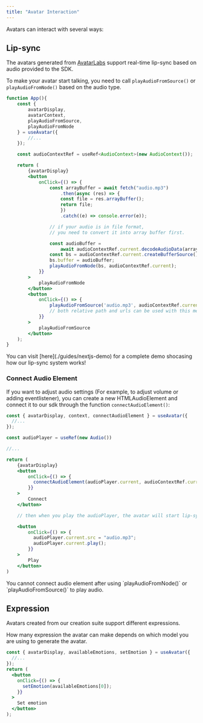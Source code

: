 ```yaml
---
title: "Avatar Interaction"
---
```


Avatars can interact with several ways:

## Lip-sync

The avatars generated from [AvatarLabs](https://labs.avatech.ai) support real-time lip-sync based on audio provided to the SDK.

To make your avatar start talking, you need to call `playAudioFromSource()` or `playAudioFromNode()` based on the audio type.

```jsx
function App(){
    const {
        avatarDisplay,
        avatarContext,
        playAudioFromSource,
        playAudioFromNode
    } = useAvatar({
        //...
    });

    const audioContextRef = useRef<AudioContext>(new AudioContext());

    return (
        {avatarDisplay}
        <button
            onClick={() => {
                const arrayBuffer = await fetch("audio.mp3")
                    .then(async (res) => {
                    const file = res.arrayBuffer();
                    return file;
                    })
                    .catch((e) => console.error(e));

                // if your audio is in file format,
                // you need to convert it into array buffer first.

                const audioBuffer =
                    await audioContextRef.current.decodeAudioData(arrayBuffer);
                const bs = audioContextRef.current.createBufferSource();
                bs.buffer = audioBuffer;
                playAudioFromNode(bs, audioContextRef.current);
            }}
        >
            playAudioFromNode
        </button>
        <button
            onClick={() => {
                playAudioFromSource('audio.mp3', audioContextRef.current);
                // both relative path and urls can be used with this method.
            }}
        >
            playAudioFromSource
        </button>
    );
}
```

<Info>
  You can visit [here](./guides/nextjs-demo) for a complete demo shocasing how
  our lip-sync system works!
</Info>

### Connect Audio Element

If you want to adjust audio settings (For example, to adjust volume or adding eventlistener),
you can create a new HTMLAudioElement and connect it to our sdk through the function `connectAudioElement()`:

```jsx
const { avatarDisplay, context, connectAudioElement } = useAvatar({
  //...
});

const audioPlayer = useRef(new Audio())

//...

return (
    {avatarDisplay}
    <button
        onClick={() => {
          connectAudioElement(audioPlayer.current, audioContextRef.current);
        }}
    >
        Connect
    </button>

    // then when you play the audioPlayer, the avatar will start lip-sync automatically.

    <button
        onClick={() => {
          audioPlayer.current.src = "audio.mp3";
          audioPlayer.current.play();
        }}
    >
        Play
    </button>
)
```

<Warning>
  You cannot connect audio element after using `playAudioFromNode()` or
  `playAudioFromSource()` to play audio.
</Warning>

## Expression

Avatars created from our creation suite support different expressions.

<Info>
  How many expression the avatar can make depends on which model you are using
  to generate the avatar.
</Info>

```jsx
const { avatarDisplay, availableEmotions, setEmotion } = useAvatar({
  //...
});
return (
  <button
    onClick={() => {
      setEmotion(availableEmotions[0]);
    }}
  >
    Set emotion
  </button>
);
```
